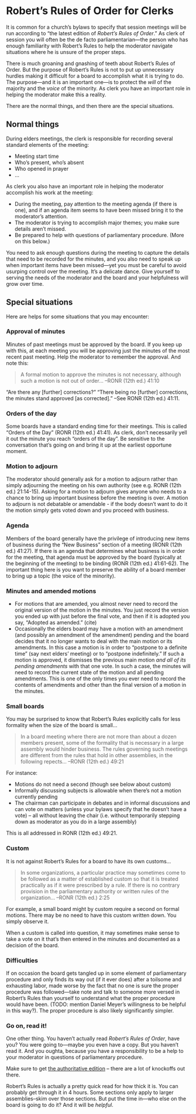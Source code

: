 # Robert's Rules of Order for Clerks

It is common for a church's bylaws to specify that session meetings will be run according to "the latest edition of _Robert's Rules of Order_." As clerk of session you will often be the de facto parliamentarian—the person who has enough familiarity with Robert's Rules to help the moderator navigate situations where he is unsure of the proper steps.

There is much groaning and gnashing of teeth about Robert's Rules of Order. But the purpose of Robert's Rules is not to put up unnecessary hurdles making it difficult for a board to accomplish what it is trying to do. The purpose—and it is an important one—is to protect the *will* of the majority and the *voice* of the minority. As clerk you have an important role in helping the moderator make this a reality.

There are the normal things, and then there are the special situations.

## Normal things

During elders meetings, the clerk is responsible for recording several standard elements of the meeting:

* Meeting start time
* Who's present, who's absent
* Who opened in prayer
* ...

As clerk you also have an important role in helping the moderator accomplish his work at the meeting:

* During the meeting, pay attention to the meeting agenda (if there is one), and if an agenda item seems to have been missed bring it to the moderator's attention.
* The moderator is trying to accomplish major themes; you make sure details aren't missed.
* Be prepared to help with questions of parliamentary procedure. (More on this below.)

You need to ask enough questions during the meeting to capture the details that need to be recorded for the minutes, and you also need to speak up when important items have been missed---yet you must be careful to avoid usurping control over the meeting. It's a delicate dance. Give yourself to serving the needs of the moderator and the board and your helpfulness will grow over time.

## Special situations

Here are helps for some situations that you may encounter:

### Approval of minutes
Minutes of past meetings must be approved by the board. If you keep up with this, at each meeting you will be approving just the minutes of the most recent past meeting. Help the moderator to remember the approval. And note this:

> A formal motion to approve the minutes is not necessary, although such a motion is not out of order... --RONR (12th ed.) 41:10

"Are there any \[further] corrections?" "There being no \[further] corrections, the minutes stand approved \[as corrected]." --See RONR (12th ed.) 41:11.

### Orders of the day
Some boards have a standard ending time for their meetings. This is called "Orders of the Day" (RONR (12th ed.) 41:41). As clerk, don't necessarily yell it out the minute you reach "orders of the day". Be sensitive to the conversation that's going on and bring it up at the earliest opportune moment.

### Motion to adjourn
The moderator should generally ask for a motion to adjourn rather than simply adjourning the meeting on his own authority (see e.g. RONR (12th ed.) 21:14-15). Asking for a motion to adjourn gives anyone who needs to a chance to bring up important business before the meeting is over. A motion to adjourn is not debatable or amendable - if the body doesn't want to do it the motion simply gets voted down and you proceed with business.

### Agenda
Members of the board generally have the privilege of introducing new items of business during the "New Business" section of a meeting (RONR (12th ed.) 41:27). If there is an agenda that determines what business is in order for the meeting, that agenda must be approved by the board (typically at the beginning of the meeting) to be binding (RONR (12th ed.) 41:61-62). The important thing here is you want to preserve the ability of a board member to bring up a topic (the voice of the minority). 

### Minutes and amended motions
* For motions that are amended, you almost never need to record the original version of the motion in the minutes. You just record the version you ended up with just before the final vote, and then if it is adopted you say, "Adopted as amended." (cite)
* Occasionally the elders board may have a motion with an amendment (and possibly an amendment of the amendment) pending and the board decides that it no longer wants to deal with the main motion or its amendments. In this case a motion is in order to "postpone to a definite time" (say next elders' meeting) or to "postpone indefinitely." If such a motion is approved, it dismisses the previous main motion *and all of its pending amendments* with that one vote. In such a case, the minutes will need to record the current state of the motion and all pending amendments. This is one of the only times you ever need to record the contents of amendments and other than the final version of a motion in the minutes.

### Small boards
You may be surprised to know that Robert's Rules explicitly calls for less formality when the size of the board is small...

> In a board meeting where there are not more than about a dozen members present, some of the formality that is necessary in a large assembly would hinder business. The rules governing such meetings are different from the rules that hold in other assemblies, in the following repects... --RONR (12th ed.) 49:21

For instance:

* Motions do not need a second (though see below about custom) 
* Informally discussing subjects is allowable when there's not a motion currently pending
* The chairman can participate in debates and in informal discussions and can vote on matters (unless your bylaws specify that he doesn't have a vote) -- all without leaving the chair (i.e. without temporarily stepping down as moderator as you do in a large assembly)

This is all addressed in RONR (12th ed.) 49:21.

### Custom
It is not against Robert's Rules for a board to have its own customs...

> In some organizations, a particular practice may sometimes come to be followed as a matter of established custom so that it is treated practically as if it were prescribed by a rule. If there is no contrary provision in the parliamentary authority or written rules of the organization...  --RONR (12th ed.) 2:25

For example, a small board might by custom require a second on formal motions. There may be no need to have this custom written down. You simply observe it.

When a custom is called into question, it may sometimes make sense to take a vote on it that's then entered in the minutes and documented as a decision of the board.

### Difficulties
If on occasion the board gets tangled up in some element of parliamentary procedure and only finds its way out (if it ever does) after a toilsome and exhausting labor, made worse by the fact that no one is sure the proper procedure was followed---take note and talk to someone more versed in Robert's Rules than yourself to understand what the proper procedure would have been. (TODO: mention Daniel Meyer's willingness to be helpful in this way?). The proper procedure is also likely significantly simpler.

### Go on, read it!
One other thing. You haven't actually read _Robert's Rules of Order_, have you? You were going to---maybe you even have a copy. But you haven't read it. And you oughta, because you have a responsibility to be a help to your moderator in questions of parliamentary procedure.

Make sure to get [the authoritative edition](https://robertsrules.com/books/newly-revised-12th-edition/) -- there are a lot of knockoffs out there.

Robert's Rules is actually a pretty quick read for how thick it is. You can probably get through it in 4 hours. Some sections only apply to larger assemblies--skim over those sections. But put the time in---who else on the board is going to do it? And it will be _helpful_.
